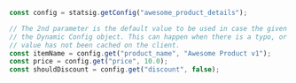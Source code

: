 ```jsx
const config = statsig.getConfig("awesome_product_details");

// The 2nd parameter is the default value to be used in case the given parameter name does not exist on
// the Dynamic Config object. This can happen when there is a typo, or when the user is offline and the
// value has not been cached on the client.
const itemName = config.get("product_name", "Awesome Product v1");
const price = config.get("price", 10.0);
const shouldDiscount = config.get("discount", false);
```
